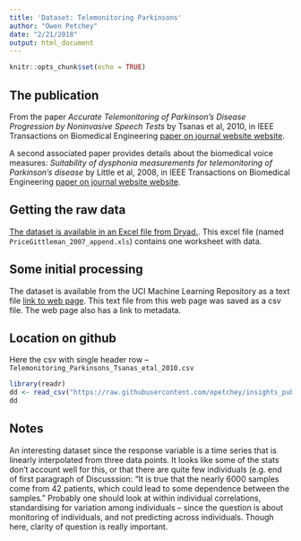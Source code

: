 ```yaml
---
title: 'Dataset: Telemonitoring Parkinsons'
author: "Owen Petchey"
date: "2/21/2018"
output: html_document
---
```


```r
knitr::opts_chunk$set(echo = TRUE)
```

## The publication

From the paper *Accurate Telemonitoring of Parkinson's Disease Progression by Noninvasive Speech Tests* by Tsanas et al, 2010, in IEEE Transactions on Biomedical Engineering [paper on journal website website](http://ieeexplore.ieee.org/document/5339170).

A second associated paper provides details about the biomedical voice measures: *Suitability of dysphonia measurements for telemonitoring of Parkinson's disease* by Little et al, 2008, in IEEE Transactions on Biomedical Engineering [paper on journal website website](http://ieeexplore.ieee.org/document/4636708).


## Getting the raw data

[The dataset is available in an Excel file from Dryad.](https://datadryad.org/resource/doi:10.5061/dryad.82/1). This excel file (named `PriceGittleman_2007_append.xls`) contains one worksheet with data.

## Some initial processing

The dataset is available from the UCI Machine Learning Repository as a text file [link to web page](https://archive.ics.uci.edu/ml/datasets/Parkinsons+Telemonitoring). This text file from this web page was saved as a csv file. The web page also has a link to metadata.

## Location on github

Here the csv with single header row -- `Telemonitoring_Parkinsons_Tsanas_etal_2010.csv`

```r
library(readr)
dd <- read_csv("https://raw.githubusercontent.com/opetchey/insights_public_resources/master/datasets/Telemonitoring_Parkinsons_Tsanas_etal_2010.csv?token=ADEO-k4h45yw9Yk-5IHd9khhCvJ3ggOTks5aqDCnwA%3D%3D")
dd
```

## Notes

An interesting dataset since the response variable is a time series that is linearly interpolated from three data points. It looks like some of the stats don't account well for this, or that there are quite few individuals (e.g. end of first paragraph of Discusssion: "It is true that the nearly 6000 samples come from 42 patients, which could lead to some dependence between the samples." Probably one should look at within individual correlations, standardising for variation among individuals -- since the question is about monitoring of individuals, and not predicting across individuals. Though here, clarity of question is really important.


